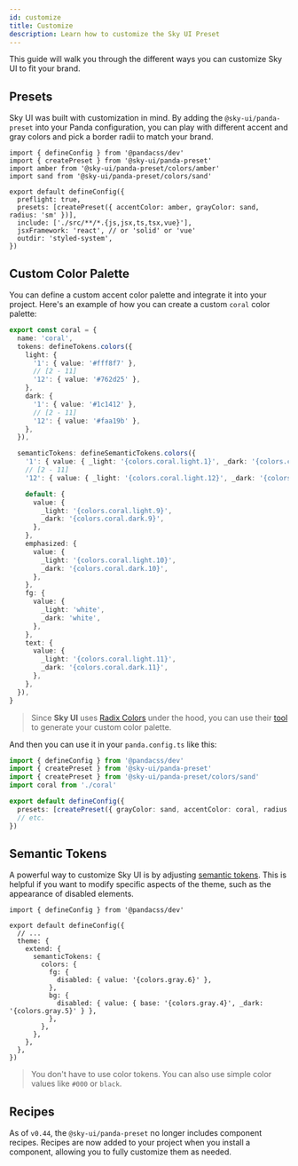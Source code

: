 ```yaml
---
id: customize
title: Customize
description: Learn how to customize the Sky UI Preset
---
```


This guide will walk you through the different ways you can customize Sky UI to fit your brand.

## Presets

Sky UI was built with customization in mind. By adding the `@sky-ui/panda-preset` into your Panda configuration,
you can play with different accent and gray colors and pick a border radii to match your brand.

```tsx
import { defineConfig } from '@pandacss/dev'
import { createPreset } from '@sky-ui/panda-preset'
import amber from '@sky-ui/panda-preset/colors/amber'
import sand from '@sky-ui/panda-preset/colors/sand'

export default defineConfig({
  preflight: true,
  presets: [createPreset({ accentColor: amber, grayColor: sand, radius: 'sm' })],
  include: ['./src/**/*.{js,jsx,ts,tsx,vue}'],
  jsxFramework: 'react', // or 'solid' or 'vue'
  outdir: 'styled-system',
})
```

## Custom Color Palette

You can define a custom accent color palette and integrate it into your project. Here's an example of how you can
create a custom `coral` color palette:

```ts
export const coral = {
  name: 'coral',
  tokens: defineTokens.colors({
    light: {
      '1': { value: '#fff8f7' },
      // [2 - 11]
      '12': { value: '#762d25' },
    },
    dark: {
      '1': { value: '#1c1412' },
      // [2 - 11]
      '12': { value: '#faa19b' },
    },
  }),

  semanticTokens: defineSemanticTokens.colors({
    '1': { value: { _light: '{colors.coral.light.1}', _dark: '{colors.coral.dark.1}' } },
    // [2 - 11]
    '12': { value: { _light: '{colors.coral.light.12}', _dark: '{colors.coral.dark.12}' } },

    default: {
      value: {
        _light: '{colors.coral.light.9}',
        _dark: '{colors.coral.dark.9}',
      },
    },
    emphasized: {
      value: {
        _light: '{colors.coral.light.10}',
        _dark: '{colors.coral.dark.10}',
      },
    },
    fg: {
      value: {
        _light: 'white',
        _dark: 'white',
      },
    },
    text: {
      value: {
        _light: '{colors.coral.light.11}',
        _dark: '{colors.coral.dark.11}',
      },
    },
  }),
}
```

> Since **Sky UI** uses [Radix Colors](https://www.radix-ui.com/colors) under the hood, you can use their [tool](https://www.radix-ui.com/colors/custom) to generate your custom color palette.

And then you can use it in your `panda.config.ts` like this:

```ts
import { defineConfig } from '@pandacss/dev'
import { createPreset } from '@sky-ui/panda-preset'
import { createPreset } from '@sky-ui/panda-preset/colors/sand'
import coral from './coral'

export default defineConfig({
  presets: [createPreset({ grayColor: sand, accentColor: coral, radius: 'sm' })],
  // etc.
})
```

## Semantic Tokens

A powerful way to customize Sky UI is by adjusting
[semantic tokens](https://sky-ui.com/docs/panda/theme/semantic-tokens). This is helpful if you want to modify specific
aspects of the theme, such as the appearance of disabled elements.

```tsx
import { defineConfig } from '@pandacss/dev'

export default defineConfig({
  // ...
  theme: {
    extend: {
      semanticTokens: {
        colors: {
          fg: {
            disabled: { value: '{colors.gray.6}' },
          },
          bg: {
            disabled: { value: { base: '{colors.gray.4}', _dark: '{colors.gray.5}' } },
          },
        },
      },
    },
  },
})
```

> You don't have to use color tokens. You can also use simple color values like `#000` or `black`.

## Recipes  

As of `v0.44`, the `@sky-ui/panda-preset` no longer includes component recipes.
Recipes are now added to your project when you install a component, allowing you to fully customize them as needed.

